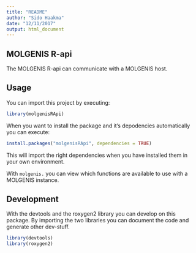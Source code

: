 ```yaml
---
title: "README"
author: "Sido Haakma"
date: "12/11/2017"
output: html_document
---
```


## MOLGENIS R-api

The MOLGENIS R-api can communicate with a MOLGENIS host.

## Usage

You can import this project by executing:

```r
library(molgenisRApi)
```

When you want to install the package and it's depodencies automatically you can execute:

```r
install.packages("molgenisRApi", dependencies = TRUE)
```

This will import the right dependencies when you have installed them in your own environment.

With ```molgenis.``` you can view which functions are available to use with a MOLGENIS instance.

## Development

With the devtools and the roxygen2 library you can develop on this package. By importing the two libraries you can document the code and generate other dev-stuff.

```r
library(devtools)
library(roxygen2)
```
